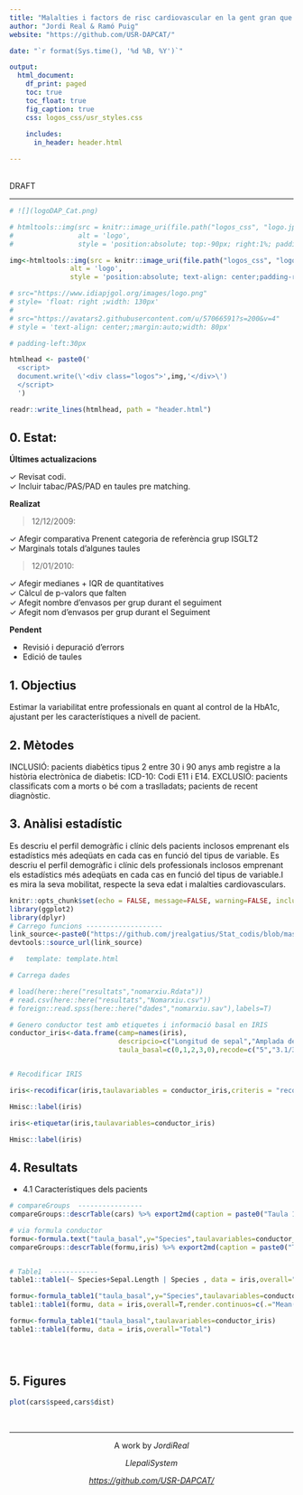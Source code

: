 ```yaml
---
title: "Malalties i factors de risc cardiovascular en la gent gran que surt poc de casa"
author: "Jordi Real & Ramó Puig"
website: "https://github.com/USR-DAPCAT/"

date: "`r format(Sys.time(), '%d %B, %Y')`"

output:
  html_document:
    df_print: paged
    toc: true
    toc_float: true
    fig_caption: true
    css: logos_css/usr_styles.css
      
    includes: 
      in_header: header.html

---
```


&nbsp;
<script>
   $(document).ready(function() {
     $head = $('#header');
     $head.prepend('<img src=\"https://www.idiapjgol.org/images/logo.png\" style=\"float: right ;width: 130px;\"/>')
     $head.prepend('<img src=\"https://avatars2.githubusercontent.com/u/57066591?s=200&v=4\" style=\"text-align: center;margin:auto;width: 80px;\"/>')
   });
</script>


<div class="watermark">DRAFT</div>

****

```r
# ![](logoDAP_Cat.png)

# htmltools::img(src = knitr::image_uri(file.path("logos_css", "logo.jpg")), 
#                alt = 'logo', 
#                style = 'position:absolute; top:-90px; right:1%; padding:5px;')

img<-htmltools::img(src = knitr::image_uri(file.path("logos_css", "logo.jpg")), 
               alt = 'logo', 
               style = 'position:absolute; text-align: center;padding-right:150px;width: 185px;padding:10px;')

# src="https://www.idiapjgol.org/images/logo.png" 
# style= 'float: right ;width: 130px'
# 
# src="https://avatars2.githubusercontent.com/u/57066591?s=200&v=4"
# style = 'text-align: center;;margin:auto;width: 80px'

# padding-left:30px

htmlhead <- paste0('
  <script>
  document.write(\'<div class="logos">',img,'</div>\')
  </script>
  ')

readr::write_lines(htmlhead, path = "header.html")

```


## 0. Estat:

**Últimes actualizacions** 

&check; Revisat codi.  <br/>
&check; Incluir tabac/PAS/PAD en taules pre matching.  <br/>

**Realizat**

> 12/12/2009: 

&check; Afegir comparativa Prenent categoria de referència grup ISGLT2  <br/>
&check; Marginals totals d'algunes taules   <br/>

> 12/01/2010:

&check; Afegir medianes + IQR de quantitatives  <br/>
&check; Càlcul de p-valors que falten <br/>
&check; Afegit nombre d'envasos per grup durant el seguiment <br/>
&check; Afegit nom d'envasos per grup durant el Seguiment <br/>

**Pendent**

* Revisió i depuració d'errors 
* Edició de taules 

## 1. Objectius

Estimar la variabilitat entre professionals en quant al control de la HbA1c, ajustant per les característiques a nivell de pacient.

## 2. Mètodes

INCLUSIÓ: pacients diabètics tipus 2 entre 30 i 90 anys amb registre a la història electrònica de diabetis: ICD-10: Codi E11 i E14.
EXCLUSIÓ: pacients classificats com a morts o bé com a traslladats; pacients de recent diagnòstic.

## 3. Anàlisi estadístic
Es descriu el perfil demogràfic i clínic dels pacients inclosos emprenant els estadístics més adeqüats en cada cas en funció del tipus de variable. Es descriu el perfil demogràfic i clínic dels professionals inclosos emprenant els estadístics més adeqüats en cada cas en funció del tipus de variable.I es mira la seva mobilitat, respecte la seva edat i malalties cardiovasculars.



```r
knitr::opts_chunk$set(echo = FALSE, message=FALSE, warning=FALSE, include=F,size="huge")
library(ggplot2)
library(dplyr)
# Carrego funcions -------------------
link_source<-paste0("https://github.com/jrealgatius/Stat_codis/blob/master/funcions_propies.R","?raw=T")
devtools::source_url(link_source)

#   template: template.html
```



```r
# Carrega dades

# load(here::here("resultats","nomarxiu.Rdata"))
# read.csv(here::here("resultats","Nomarxiu.csv"))
# foreign::read.spss(here::here("dades","nomarxiu.sav"),labels=T)


```


```r

# Genero conductor test amb etiquetes i informació basal en IRIS
conductor_iris<-data.frame(camp=names(iris),
                           descripcio=c("Longitud de sepal","Amplada de sepal","longitul del petal","amplada del petal","Especies varies"),
                           taula_basal=c(0,1,2,3,0),recode=c("5","3.1/3.4","","",""))



```



```r
# Recodificar IRIS 

iris<-recodificar(iris,taulavariables = conductor_iris,criteris = "recode")

```


```r

Hmisc::label(iris)

iris<-etiquetar(iris,taulavariables=conductor_iris)

Hmisc::label(iris)


```



## 4. Resultats

- 4.1 Característiques dels pacients


```r

# compareGroups  ----------------
compareGroups::descrTable(cars) %>% export2md(caption = paste0("Taula 1: Descriptiva"))

# via formula conductor
formu<-formula.text("taula_basal",y="Species",taulavariables=conductor_iris,dt=iris)
compareGroups::descrTable(formu,iris) %>% export2md(caption = paste0("Taula 1: Descriptiva per grups"))


# Table1  ------------
table1::table1(~ Species+Sepal.Length | Species , data = iris,overall="Total")

formu<-formula_table1("taula_basal",y="Species",taulavariables=conductor_iris,dt=iris)
table1::table1(formu, data = iris,overall=T,render.continuos=c(.="Mean(CV%)",.="Median"))

formu<-formula_table1("taula_basal",taulavariables=conductor_iris)
table1::table1(formu, data = iris,overall="Total")





```


## 5. Figures

```r


plot(cars$speed,cars$dist)

```


&nbsp;
<hr />
<p style="text-align: center;">A work by $Jordi Real$ </a></p>
<p style="text-align: center;">$Llepali System$ </a></p>
<p style="text-align: center;"><span style="color: #808080;"><em><https://github.com/USR-DAPCAT/></em></span></p>



